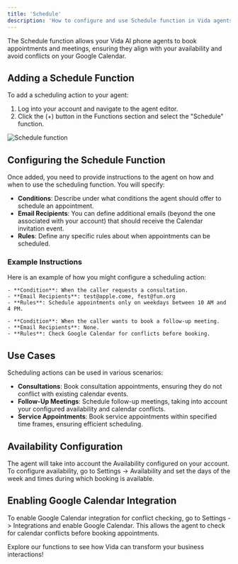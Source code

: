 ```yaml
---
title: 'Schedule'
description: 'How to configure and use Schedule function in Vida agents.'
---
```


The Schedule function allows your Vida AI phone agents to book appointments and meetings, ensuring they align with your availability and avoid conflicts on your Google Calendar.

## Adding a Schedule Function

To add a scheduling action to your agent:
1. Log into your account and navigate to the agent editor.
2. Click the (+) button in the Functions section and select the "Schedule" function.

![Schedule function](https://vidapublic.s3.us-east-2.amazonaws.com/vida-edit-agent-functions-schedule.png "Schedule function")

## Configuring the Schedule Function

Once added, you need to provide instructions to the agent on how and when to use the scheduling function. You will specify:
- **Conditions**: Describe under what conditions the agent should offer to schedule an appointment.
- **Email Recipients**: You can define additional emails (beyond the one associated with your account) that should receive the Calendar invitation event.
- **Rules**: Define any specific rules about when appointments can be scheduled. 

### Example Instructions

Here is an example of how you might configure a scheduling action:

```plaintext
- **Condition**: When the caller requests a consultation.
- **Email Recipients**: test@apple.come, fest@fun.org
- **Rules**: Schedule appointments only on weekdays between 10 AM and 4 PM.

- **Condition**: When the caller wants to book a follow-up meeting.
- **Email Recipients**: None.
- **Rules**: Check Google Calendar for conflicts before booking.
```

## Use Cases

Scheduling actions can be used in various scenarios:
- **Consultations**: Book consultation appointments, ensuring they do not conflict with existing calendar events.
- **Follow-Up Meetings**: Schedule follow-up meetings, taking into account your configured availability and calendar conflicts.
- **Service Appointments**: Book service appointments within specified time frames, ensuring efficient scheduling.

## Availability Configuration

The agent will take into account the Availability configured on your account. To configure availability, go to Settings -> Availability and set the days of the week and times during which booking is available.

## Enabling Google Calendar Integration

To enable Google Calendar integration for conflict checking, go to Settings -> Integrations and enable Google Calendar. This allows the agent to check for calendar conflicts before booking appointments.

Explore our functions to see how Vida can transform your business interactions!
